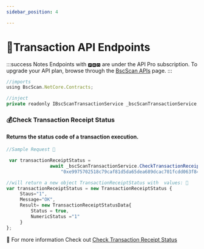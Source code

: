 ```yaml
---
sidebar_position: 4

---
```


# 🎯Transaction API Endpoints

:::success Notes
Endpoints with `🅿🆁🅾` are under the API Pro subscription. To upgrade your API plan, browse through the [BscScan APIs](https://bscscan.com/s_checkout) page.
:::

```jsx
//imports
using BscScan.NetCore.Contracts;

//inject
private readonly IBscScanTransactionService _bscScanTransactionService;
```
### 💰Check Transaction Receipt Status
#### Returns the status code of a transaction execution.

<Tabs>
  <TabItem value="request" label="Request" default>

```jsx
//Sample Request 🍎

 var transactionReceiptStatus =
                await _bscScanTransactionService.CheckTransactionReceiptStatusAsync(
                    "0xe9975702518c79caf81d5da65dea689dcac701fcdd063f848d4f03c85392fd00");
```
  </TabItem>
  <TabItem value="response" label="Response">    

```js
//will return a new object TransactionReceiptStatus with  values: 🍊
var transactionReceiptStatus = new TransactionReceiptStatus {
     Staus="1",
     Message="OK",
     Result= new TransactionReceiptStatusData{
         Status = true,
         NumericStatus ="1"
     }
};
```
  </TabItem>
  <TabItem value="..." label="...">
   🍌 For more information Check out  
   <a target="_blank" href="https://docs.bscscan.com/api-endpoints/stats#check-transaction-receipt-status"> Check Transaction Receipt Status</a>
  </TabItem>
</Tabs>

